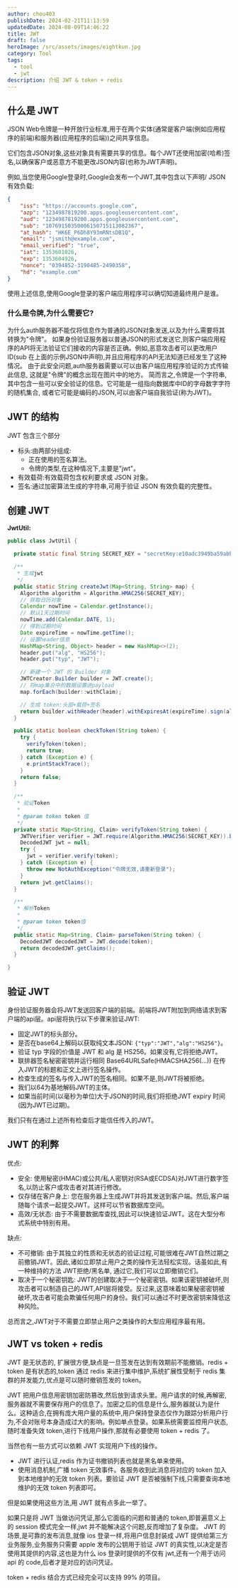 ```yaml
---
author: chou403
publishDate: 2024-02-21T11:13:59
updatedDate: 2024-08-09T14:46:22
title: JWT
draft: false
heroImage: /src/assets/images/eightkun.jpg
category: Tool
tags:
  - tool
  - jwt
description: 介绍 JWT & token + redis
---
```


## 什么是 JWT

JSON Web令牌是一种开放行业标准,用于在两个实体(通常是客户端(例如应用程序的前端)和服务器(应用程序的后端))之间共享信息。

它们包含JSON对象,这些对象具有需要共享的信息。每个JWT还使用加密(哈希)签名,以确保客户或恶意方不能更改JSON内容(也称为JWT声明)。

例如,当您使用Google登录时,Google会发布一个JWT,其中包含以下声明/ JSON有效负载:

```json
{
	"iss": "https://accounts.google.com",
	"azp": "1234987819200.apps.googleusercontent.com",
	"aud": "1234987819200.apps.googleusercontent.com",
	"sub": "10769150350006150715113082367",
	"at_hash": "HK6E_P6Dh8Y93mRNtsDB1Q",
	"email": "jsmith@example.com",
	"email_verified": "true",
	"iat": 1353601026,
	"exp": 1353604926,
	"nonce": "0394852-3190485-2490358",
	"hd": "example.com"
}
```

使用上述信息,使用Google登录的客户端应用程序可以确切知道最终用户是谁。

### 什么是令牌,为什么需要它?

为什么auth服务器不能仅将信息作为普通的JSON对象发送,以及为什么需要将其转换为"令牌"。
如果身份验证服务器以普通JSON的形式发送它,则客户端应用程序的API将无法验证它们接收的内容是否正确。例如,恶意攻击者可以更改用户ID(sub 在上面的示例JSON中声明),并且应用程序的API无法知道已经发生了这种情况。
由于此安全问题,auth服务器需要以可以由客户端应用程序验证的方式传输此信息, 这就是"令牌"的概念出现在图片中的地方。
简而言之,令牌是一个字符串,其中包含一些可以安全验证的信息。它可能是一组指向数据库中ID的字母数字字符的随机集合, 或者它可能是编码的JSON,可以由客户端自我验证(称为JWT)。

## JWT 的结构

JWT 包含三个部分

- 标头:由两部分组成:
  - 正在使用的签名算法。
  - 令牌的类型,在这种情况下,主要是"jwt"。
- 有效载荷:有效载荷包含权利要求或 JSON 对象。
- 签名:通过加密算法生成的字符串,可用于验证 JSON 有效负载的完整性。

## 创建 JWT

**JwtUtil:**

```java
public class JwtUtil {

  private static final String SECRET_KEY = "secretKey:e10adc3949ba59abbe56e057f20f883e";

  /**
   * 生成jwt
   */
  public static String createJwt(Map<String, String> map) {
    Algorithm algorithm = Algorithm.HMAC256(SECRET_KEY);
    // 获取日历对象
    Calendar nowTime = Calendar.getInstance();
    // 默认1天过期时间
    nowTime.add(Calendar.DATE, 1);
    // 得到过期时间
    Date expireTime = nowTime.getTime();
    // 设置header信息
    HashMap<String, Object> header = new HashMap<>(2);
    header.put("alg", "HS256");
    header.put("typ", "JWT");

    // 新建一个 JWT 的 Builder 对象
    JWTCreator.Builder builder = JWT.create();
    // 将map集合中的数据设置进payload
    map.forEach(builder::withClaim);

    // 生成 token:头部+载荷+签名
    return builder.withHeader(header).withExpiresAt(expireTime).sign(algorithm);
  }

  public static boolean checkToken(String token) {
    try {
      verifyToken(token);
      return true;
    } catch (Exception e) {
      e.printStackTrace();
    }
    return false;
  }

  /**
   * 验证Token
   *
   * @param token token 值
   */
  private static Map<String, Claim> verifyToken(String token) {
    JWTVerifier verifier = JWT.require(Algorithm.HMAC256(SECRET_KEY)).build();
    DecodedJWT jwt = null;
    try {
      jwt = verifier.verify(token);
    } catch (Exception e) {
      throw new NotAuthException("令牌无效,请重新登录");
    }
    return jwt.getClaims();
  }

  /**
   * 解析Token
   *
   * @param token token值
   */
  public static Map<String, Claim> parseToken(String token) {
    DecodedJWT decodedJWT = JWT.decode(token);
    return decodedJWT.getClaims();
  }

}
```

## 验证 JWT

身份验证服务器会将JWT发送回客户端的前端。前端将JWT附加到网络请求到客户端的api层。api层将执行以下步骤来验证JWT:

- 固定JWT的标头部分。
- 是否在base64上解码以获取纯文本JSON: `{"typ":"JWT","alg":"HS256"}`。
- 验证 typ 字段的价值是 JWT 和 alg 是 HS256。如果没有,它将拒绝JWT。
- 联排器签名秘密密钥并运行相同 Base64URLSafe(HMACSHA256(...)) 在传入JWT的标题和正文上进行签名操作。
- 检查生成的签名与传入JWT的签名相同。如果不是,则JWT将被拒绝。
- 我们以64为基地解码JWT的主体。
- 如果当前时间(以毫秒为单位)大于JSON的时间,我们将拒绝JWT expiry 时间(因为JWT已过期)。

我们只有在通过上述所有检查后才能信任传入的JWT。

## JWT 的利弊

优点:

- 安全: 使用秘密(HMAC)或公共/私人密钥对(RSA或ECDSA)对JWT进行数字签名,以防止客户或攻击者对其进行修改。
- 仅存储在客户身上: 您在服务器上生成JWT并将其发送到客户端。然后,客户端随每个请求一起提交JWT。这样可以节省数据库空间。
- 高效/无状态: 由于不需要数据库查找,因此可以快速验证JWT。这在大型分布式系统中特别有用。

缺点:

- 不可撤销: 由于其独立的性质和无状态的验证过程,可能很难在JWT自然过期之前撤销JWT。因此,诸如立即禁止用户之类的操作无法轻松实现。话虽如此,有一种维持的方法 JWT拒绝/黑名单, 通过它,我们可以立即撤销它们。
- 取决于一个秘密钥匙: JWT的创建取决于一个秘密密钥。如果该密钥被破坏,则攻击者可以制造自己的JWT,API层将接受。反过来,这意味着如果秘密密钥被破坏,攻击者可能会欺骗任何用户的身份。我们可以通过不时更改密钥来降低这种风险。

总而言之,JWT对于不需要立即禁止用户之类操作的大型应用程序最有用。

## JWT vs token + redis

JWT 是无状态的, 扩展很方便,缺点是一旦签发在达到有效期前不能撤销。redis + token 是有状态的,token 通过 redis 来进行集中维护,系统扩展性受制于 redis 集群的并发能力,优点是可以随时撤销签发的 token。

JWT 把用户信息用密钥加密防篡改,然后放到请求头里。用户请求的时候,再解密,服务器就不需要保存用户的信息了。加密之后的信息是什么,服务器就认为是什么。这种适合,在拥有庞大用户量的系统中,用户保持登录态仅作为跟踪分析用户行为,不会对账号本身造成过大的影响。例如单点登录。如果系统需要监控用户状态,随时准备失效 token,进行下线用户操作,那就有必要使用 token + redis 了。

当然也有一些方式可以依赖 JWT 实现用户下线的操作。

- JWT 进行认证,redis 作为证书撤销列表也就是黑名单来使用。
- 使用消息机制,广播 token 无效事件。各服务收到此消息将对应的 token 加入到本地维护的无效 token 列表。要验证 JWT 是否被强制下线,只需要查询本地维护的无效 token 列表即可。

但是如果使用这些方法,用 JWT 就有点多此一举了。

如果只是将 JWT 当做访问凭证,那么它面临的问题和普通的 token,即普遍意义上的 session 模式完全一样,jwt 并不能解决这个问题,反而增加了复杂度。
JWT 的场景,是可靠的发布消息,就像 ios 登录一样,将用户信息封装成 JWT 提供给第三方业务服务,业务服务只需要 apple 发布的公钥用于验证 JWT 的真实性,以决定是否使用其提供的内容,这也是为什么 ios 登录时提供的不仅有 jwt,还有一个用于访问 api 的 code,后者才是对应的访问凭证。

token + redis 结合方式已经完全可以支持 99% 的项目。
